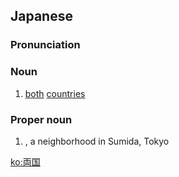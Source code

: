 {{also|两国}}
==Japanese==
{{wikipedia|lang=ja}}
{{ja-kanjitab|りょう|こく|yomi=o}}
{{ja-kanjitab|りょう|こく|k2=ごく|r=y|yomi=o}}

===Pronunciation===
{{ja-pron|りょうこく|y=o}}

===Noun===
{{ja-noun|りょうこく|りょうごく}}

# [[both]] [[country|countries]]

===Proper noun===
{{ja-pos|proper noun|りょうごく}}

# {{w|Ryōgoku}}, a neighborhood in Sumida, Tokyo

[[ko:両国]]